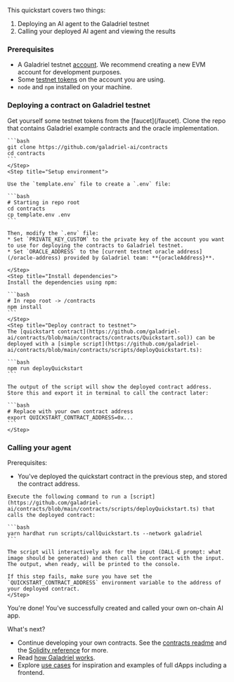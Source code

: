 

This quickstart covers two things:

1. Deploying an AI agent to the Galadriel testnet
2. Calling your deployed AI agent and viewing the results

### Prerequisites

* A Galadriel testnet [account](/setting-up-a-wallet). We recommend creating a new EVM account for development purposes.
* Some [testnet tokens](/faucet) on the account you are using.
* `node` and `npm` installed on your machine.

### Deploying a contract on Galadriel testnet

<Steps>
    <Step title="Testnet tokens">
    Get yourself some testnet tokens from the [faucet](/faucet).
    </Step>
    <Step title="Clone repository">
    Clone the repo that contains Galadriel example contracts and the oracle implementation.

    ```bash
    git clone https://github.com/galadriel-ai/contracts
    cd contracts
    ```
    </Step>
    <Step title="Setup environment">

    Use the `template.env` file to create a `.env` file:

    ```bash
    # Starting in repo root
    cd contracts
    cp template.env .env
    ```

    Then, modify the `.env` file:
    * Set `PRIVATE_KEY_CUSTOM` to the private key of the account you want to use for deploying the contracts to Galadriel testnet.
    * Set `ORACLE_ADDRESS` to the [current testnet oracle address](/oracle-address) provided by Galadriel team: **{oracleAddress}**.

    </Step>
    <Step title="Install dependencies">
    Install the dependencies using npm:

    ```bash
    # In repo root -> /contracts
    npm install
    ```
    </Step>
    <Step title="Deploy contract to testnet">
    The [quickstart contract](https://github.com/galadriel-ai/contracts/blob/main/contracts/contracts/Quickstart.sol)) can be deployed with a [simple script](https://github.com/galadriel-ai/contracts/blob/main/contracts/scripts/deployQuickstart.ts):

    ```bash
    npm run deployQuickstart
    ```

    The output of the script will show the deployed contract address. Store this and export it in terminal to call the contract later:

    ```bash
    # Replace with your own contract address
    export QUICKSTART_CONTRACT_ADDRESS=0x...
    ```
    </Step>
</Steps>

### Calling your agent

Prerequisites:
* You've deployed the quickstart contract in the previous step, and stored the contract address.

<Steps>
    <Step name="Make a call to the contract">

    Execute the following command to run a [script](https://github.com/galadriel-ai/contracts/blob/main/contracts/scripts/deployQuickstart.ts) that calls the deployed contract:

    ```bash
    yarn hardhat run scripts/callQuickstart.ts --network galadriel
    ```

    The script will interactively ask for the input (DALL-E prompt: what image should be generated) and then call the contract with the input. The output, when ready, will be printed to the console.

    If this step fails, make sure you have set the `QUICKSTART_CONTRACT_ADDRESS` environment variable to the address of your deployed contract.
    </Step>
</Steps>

You're done! You've successfully created and called your own on-chain AI app.

What's next?

* Continue developing your own contracts. See the [contracts readme](https://github.com/galadriel-ai/contracts/tree/main/contracts) and the [Solidity reference](/solidity-reference) for more.
* Read [how Galadriel works](/how-it-works).
* Explore [use cases](/use-cases) for inspiration and examples of full dApps including a frontend.